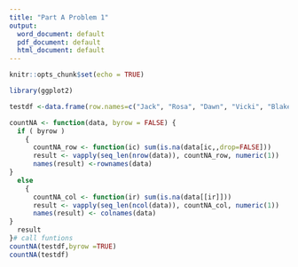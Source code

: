 ```yaml
---
title: "Part A Problem 1"
output:
  word_document: default
  pdf_document: default
  html_document: default
---
```


```r
knitr::opts_chunk$set(echo = TRUE)
```

```r
library(ggplot2)

testdf <-data.frame(row.names=c("Jack", "Rosa", "Dawn", "Vicki", "Blake", "Guillermo"),age=c(24, 23, NA, 25, 32, 19),city=c("Harlem", NA, "Queens", "Brooklyn", "Brooklyn", NA),gpa=c(3.5, 3.6, 4.0, NA, 3.8, NA))

countNA <- function(data, byrow = FALSE) {
  if ( byrow ) 
    {
      countNA_row <- function(ic) sum(is.na(data[ic,,drop=FALSE]))
      result <- vapply(seq_len(nrow(data)), countNA_row, numeric(1))
      names(result) <-rownames(data)
} 
  else 
    {
      countNA_col <- function(ir) sum(is.na(data[[ir]]))
      result <- vapply(seq_len(ncol(data)), countNA_col, numeric(1))
      names(result) <- colnames(data)
} 
  result
}# call funtions
countNA(testdf,byrow =TRUE)
countNA(testdf)
````
